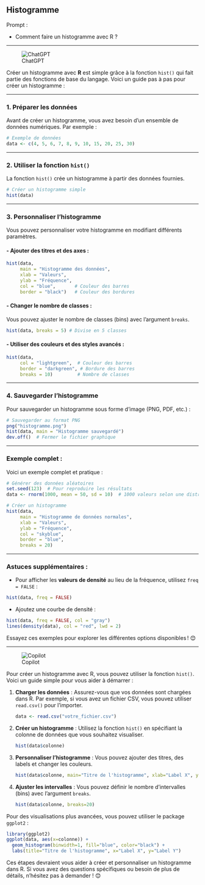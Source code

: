 ## Histogramme

::: {.callout-note appearance="simple"}
Prompt : 

* Comment faire un histogramme avec R ?


:::

----

![ChatGPT](../img/ChatGPT.PNG)

Créer un histogramme avec **R** est simple grâce à la fonction `hist()` qui fait partie des fonctions de base du langage. Voici un guide pas à pas pour créer un histogramme :

---

### 1. **Préparer les données**
Avant de créer un histogramme, vous avez besoin d'un ensemble de données numériques. Par exemple :
```R
# Exemple de données
data <- c(4, 5, 6, 7, 8, 9, 10, 15, 20, 25, 30)
```

---

### 2. **Utiliser la fonction `hist()`**
La fonction `hist()` crée un histogramme à partir des données fournies.

```R
# Créer un histogramme simple
hist(data)
```

---

### 3. **Personnaliser l'histogramme**
Vous pouvez personnaliser votre histogramme en modifiant différents paramètres.

#### - **Ajouter des titres et des axes :**
```R
hist(data,
     main = "Histogramme des données",
     xlab = "Valeurs",
     ylab = "Fréquence",
     col = "blue",       # Couleur des barres
     border = "black")   # Couleur des bordures
```

#### - **Changer le nombre de classes :**
Vous pouvez ajuster le nombre de classes (bins) avec l'argument `breaks`.
```R
hist(data, breaks = 5) # Divise en 5 classes
```

#### - **Utiliser des couleurs et des styles avancés :**
```R
hist(data,
     col = "lightgreen",  # Couleur des barres
     border = "darkgreen", # Bordure des barres
     breaks = 10)         # Nombre de classes
```

---

### 4. **Sauvegarder l'histogramme**
Pour sauvegarder un histogramme sous forme d'image (PNG, PDF, etc.) :
```R
# Sauvegarder au format PNG
png("histogramme.png")
hist(data, main = "Histogramme sauvegardé")
dev.off()  # Fermer le fichier graphique
```

---

### Exemple complet :
Voici un exemple complet et pratique :
```R
# Générer des données aléatoires
set.seed(123)  # Pour reproduire les résultats
data <- rnorm(1000, mean = 50, sd = 10)  # 1000 valeurs selon une distribution normale

# Créer un histogramme
hist(data,
     main = "Histogramme de données normales",
     xlab = "Valeurs",
     ylab = "Fréquence",
     col = "skyblue",
     border = "blue",
     breaks = 20)
```

---

### Astuces supplémentaires :
- Pour afficher les **valeurs de densité** au lieu de la fréquence, utilisez `freq = FALSE` :
```R
hist(data, freq = FALSE)
```

- Ajoutez une courbe de densité :
```R
hist(data, freq = FALSE, col = "gray")
lines(density(data), col = "red", lwd = 2)
```

Essayez ces exemples pour explorer les différentes options disponibles ! 😊

----

![Copilot](../img/copilot.PNG)

Pour créer un histogramme avec R, vous pouvez utiliser la fonction `hist()`. Voici un guide simple pour vous aider à démarrer :

1. **Charger les données** : Assurez-vous que vos données sont chargées dans R. Par exemple, si vous avez un fichier CSV, vous pouvez utiliser `read.csv()` pour l'importer.
   ```R
   data <- read.csv("votre_fichier.csv")
   ```

2. **Créer un histogramme** : Utilisez la fonction `hist()` en spécifiant la colonne de données que vous souhaitez visualiser.
   ```R
   hist(data$colonne)
   ```

3. **Personnaliser l'histogramme** : Vous pouvez ajouter des titres, des labels et changer les couleurs.
   ```R
   hist(data$colonne, main="Titre de l'histogramme", xlab="Label X", ylab="Label Y", col="blue")
   ```

4. **Ajuster les intervalles** : Vous pouvez définir le nombre d'intervalles (bins) avec l'argument `breaks`.
   ```R
   hist(data$colonne, breaks=20)
   ```

Pour des visualisations plus avancées, vous pouvez utiliser le package `ggplot2` :
```R
library(ggplot2)
ggplot(data, aes(x=colonne)) + 
  geom_histogram(binwidth=1, fill="blue", color="black") +
  labs(title="Titre de l'histogramme", x="Label X", y="Label Y")
```

Ces étapes devraient vous aider à créer et personnaliser un histogramme dans R. Si vous avez des questions spécifiques ou besoin de plus de détails, n'hésitez pas à demander ! 😊